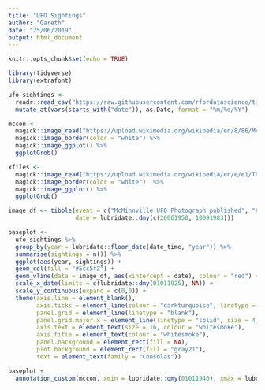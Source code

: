```yaml
---
title: "UFO Sightings"
author: "Gareth"
date: "25/06/2019"
output: html_document
---
```


```r
knitr::opts_chunk$set(echo = TRUE)
```

```r

library(tidyverse)
library(extrafont)

ufo_sightings <- 
  readr::read_csv("https://raw.githubusercontent.com/rfordatascience/tidytuesday/master/data/2019/2019-06-25/ufo_sightings.csv") %>% 
  mutate_at(vars(starts_with("date")), as.Date, format = "%m/%d/%Y")

mccon <- 
  magick::image_read("https://upload.wikimedia.org/wikipedia/en/8/86/McMinnville_UFO_Photograph.jpg") %>% 
  magick::image_border(color = "white") %>% 
  magick::image_ggplot() %>% 
  ggplotGrob()

xfiles <- 
  magick::image_read("https://upload.wikimedia.org/wikipedia/en/e/e1/Thexfiles.jpg") %>% 
  magick::image_border(color = "white")  %>% 
  magick::image_ggplot() %>% 
  ggplotGrob()

image_df <- tibble(event = c("McMinnville UFO Photograph published", "X Files Premieres"),
                   date = lubridate::dmy(c(26061950, 10091983)))

baseplot <- 
  ufo_sightings %>%  
  group_by(year = lubridate::floor_date(date_time, "year")) %>% 
  summarise(sightings = n()) %>% 
  ggplot(aes(year, sightings)) + 
  geom_col(fill = "#5cc5f2") + 
  geom_vline(data = image_df, aes(xintercept = date), colour = "red") + 
  scale_x_date(limits = c(lubridate::dmy(01011925), NA)) +
  scale_y_continuous(expand = c(0,0)) +
  theme(axis.line = element_blank(), 
        axis.ticks = element_line(colour = "darkturquoise", linetype = "blank"),
        panel.grid = element_line(linetype = "blank"),
        panel.grid.major.x = element_line(linetype = "solid", size = 4, colour = "#474747"), 
        axis.text = element_text(size = 16, colour = "whitesmoke"), 
        axis.title = element_text(colour = "whitesmoke"),
        panel.background = element_rect(fill = NA), 
        plot.background = element_rect(fill = "gray21"), 
        text = element_text(family = "Consolas"))

baseplot +
  annotation_custom(mccon, xmin = lubridate::dmy(01011940), xmax = lubridate::dmy(01011960), ymin = 4000, ymax = 6000)
  
  

```

